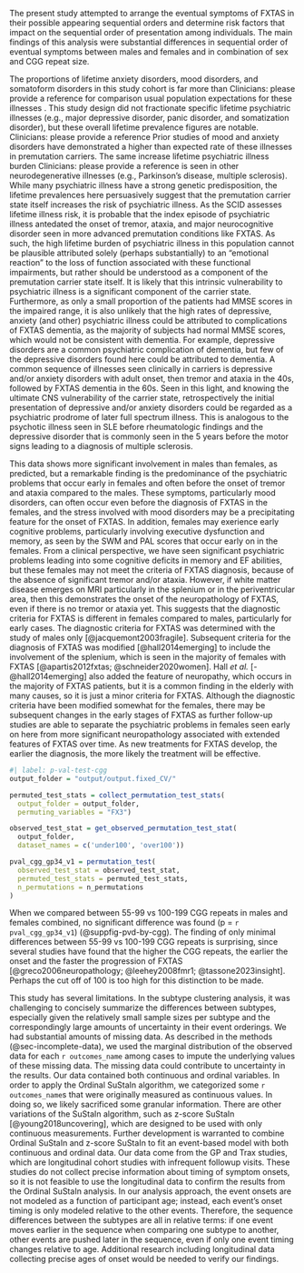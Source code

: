 
The present study attempted to arrange the eventual symptoms of FXTAS
in their possible appearing sequential orders
and determine risk factors that impact on the
sequential order of presentation among individuals.
The main findings of this analysis were
substantial differences in sequential order of eventual symptoms
between males and females
and in combination of sex and CGG repeat size.

The proportions of
lifetime anxiety disorders,
mood disorders,
and somatoform disorders in this study cohort
is far more than
[Clinicians: please provide a reference for comparison]{.comment-start author="Ezra Morrison"}
usual population expectations for these illnesses
[]{.comment-end}.
This study design did not fractionate specific lifetime psychiatric illnesses
(e.g., major depressive disorder, panic disorder, and somatization disorder),
but these overall lifetime prevalence figures are notable.
[Clinicians: please provide a reference]{.comment-start author="Ezra Morrison"}
Prior studies of mood and anxiety disorders
[]{.comment-end}
have demonstrated a higher than expected rate of these illnesses
in premutation carriers.
The same increase lifetime psychiatric illness burden
[Clinicians: please provide a reference]{.comment-start author="Ezra Morrison"}
is seen in other neurodegenerative illnesses
(e.g., Parkinson’s disease, multiple sclerosis).
[]{.comment-end}
While many psychiatric illness have a strong genetic predisposition,
the lifetime prevalences here persuasively suggest that
the premutation carrier state itself increases the risk of psychiatric illness.
As the SCID assesses lifetime illness risk,
it is probable that the index episode of psychiatric illness
antedated the onset of
tremor,
ataxia, and
major neurocognitive disorder
seen in more advanced premutation conditions like FXTAS.
As such, the high lifetime burden of psychiatric illness in this population
cannot be plausible attributed solely (perhaps substantially) to
an “emotional reaction”
to the loss of function associated with these functional impairments,
but rather should be understood as a component of the premutation carrier state itself.
It is likely that this intrinsic vulnerability to psychiatric illness
is a significant component of the carrier state.
Furthermore, as only a small proportion of the patients
had MMSE scores in the impaired range,
it is also unlikely that the high rates of
depressive, anxiety (and other) psychiatric illness
could be attributed to complications of FXTAS dementia,
as the majority of subjects had normal MMSE scores,
which would not be consistent with dementia.
For example, depressive disorders
are a common psychiatric complication of dementia,
but few of the depressive disorders found here could be attributed to dementia.
A common sequence of illnesses seen clinically in carriers is
depressive and/or anxiety disorders with adult onset,
then tremor and ataxia in the 40s,
followed by FXTAS dementia in the 60s.
Seen in this light, and knowing the ultimate CNS vulnerability of the carrier state,
retrospectively the initial presentation of depressive and/or anxiety disorders
could be regarded as a psychiatric prodrome of later full spectrum illness.
This is analogous to the psychotic illness seen in SLE before rheumatologic findings
and the depressive disorder that is commonly seen
in the 5 years before the motor signs leading to a diagnosis of multiple sclerosis.

This data shows more significant involvement in males than females, as predicted,
but a remarkable finding is the predominance of the psychiatric problems
that occur early in females
and often before the onset of tremor and ataxia compared to the males.
These symptoms, particularly mood disorders,
can often occur even before the diagnosis of FXTAS in the females,
and the stress involved with mood disorders may be a precipitating feature
for the onset of FXTAS.
In addition, females may exerience early cognitive problems,
particularly involving executive dysfunction and memory,
as seen by the SWM and PAL scores that occur early on in the females.
From a clinical perspective,
we have seen significant psychiatric problems
leading into some cognitive deficits in memory and EF abilities,
but these females may not meet the criteria of FXTAS diagnosis,
because of the absence of significant tremor and/or ataxia.
However, if white matter disease emerges on MRI particularly in the splenium
or in the periventricular area,
then this demonstrates the onset of the neuropathology of FXTAS,
even if there is no tremor or ataxia yet.
This suggests that the diagnostic criteria for FXTAS
is different in females compared to males,
particularly for early cases.
The diagnostic criteria for FXTAS was determined with the study of males only
[@jacquemont2003fragile].
Subsequent criteria for the diagnosis of FXTAS was modified [@hall2014emerging]
to include the involvement of the splenium,
which is seen in the majority of females with FXTAS
[@apartis2012fxtas; @schneider2020women].
Hall *et al.* [-@hall2014emerging] also added
the feature of neuropathy,
which occurs in the majority of FXTAS patients,
but it is a common finding in the elderly with many causes,
so it is just a minor criteria for FXTAS.
Although the diagnostic criteria have been modified somewhat for the females,
there may be subsequent changes in the early stages of FXTAS
as further follow-up studies are able to separate
the psychiatric problems in females seen early on here
from more significant neuropathology associated with
extended features of FXTAS over time.
As new treatments for FXTAS develop,
the earlier the diagnosis,
the more likely the treatment will be effective.

```r
#| label: p-val-test-cgg
output_folder = "output/output.fixed_CV/"

permuted_test_stats = collect_permutation_test_stats(
  output_folder = output_folder,
  permuting_variables = "FX3")

observed_test_stat = get_observed_permutation_test_stat(
  output_folder,
  dataset_names = c('under100', 'over100'))

pval_cgg_gp34_v1 = permutation_test(
  observed_test_stat = observed_test_stat,
  permuted_test_stats = permuted_test_stats,
  n_permutations = n_permutations
)

```

When we compared
between 55-99 vs 100-199 CGG repeats in males and females combined,
no significant difference was found
(p = `r pval_cgg_gp34_v1`)
(@suppfig-pvd-by-cgg).
The finding of only minimal differences
between 55-99 vs 100-199 CGG repeats is surprising,
since several studies have found that the higher the CGG repeats,
the earlier the onset and the faster the progression of FXTAS
[@greco2006neuropathology; @leehey2008fmr1; @tassone2023insight].
Perhaps the cut off of 100 is too high for this distinction to be made.

This study has several limitations.
In the subtype clustering analysis,
it was challenging to concisely summarize
the differences between subtypes,
especially given the relatively small sample sizes per subtype
and the correspondingly large amounts of uncertainty
in their event orderings.
We had substantial amounts of missing data.
As described in the methods (@sec-incomplete-data),
we used the marginal distribution of
the observed data for each `r outcomes_name` among cases
to impute the underlying values of these missing data.
The missing data could contribute to uncertainty in the results.
Our data contained both continuous and ordinal variables.
In order to apply the Ordinal SuStaIn algorithm,
we categorized some `r outcomes_name`s
that were originally measured as continuous values.
In doing so, we likely sacrificed some granular information.
There are other variations of the SuStaIn algorithm,
such as z-score SuStaIn [@young2018uncovering],
which are designed to be used with only continuous measurements.
Further development is warranted to combine Ordinal SuStaIn and z-score SuStaIn
to fit an event-based model with both continuous and ordinal data.
Our data come from the GP and Trax studies,
which are longitudinal cohort studies
with infrequent followup visits.
These studies do not collect precise information
about timing of symptom onsets,
so it is not feasible to use the longitudinal data
to confirm the results from the Ordinal SuStaIn analysis.
In our analysis approach,
the event onsets are not modeled as a function of participant age;
instead, each event's onset timing is only modeled relative to the other events.
Therefore, the sequence differences between the subtypes
are all in relative terms:
if one event moves earlier in the sequence
when comparing one subtype to another,
other events are pushed later in the sequence,
even if only one event timing
changes relative to age.
Additional research including longitudinal data
collecting precise ages of onset
would be needed to verify our findings.
